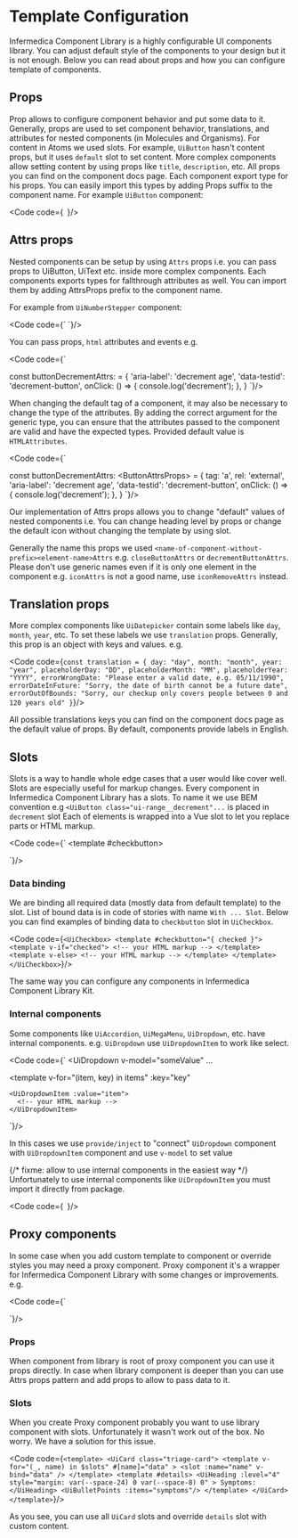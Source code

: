
<Meta title="Getting Started/Development Guide/Template Configuration" />

# Template Configuration

Infermedica Component Library is a highly configurable UI components library.
You can adjust default style of the components to your design but it is not enough.
Below you can read about props and how you can configure template of components.

<PageOutline/>

## Props
Prop allows to configure component behavior and put some data to it. Generally, props are used to set component behavior, translations, and attributes for nested components (in Molecules and Organisms).
For content in Atoms we used slots. For example, `UiButton` hasn't content props, but it uses `default` slot to set content. More complex components allow setting content by using props like `title`, `description`, etc.
All props you can find on the component docs page. Each component export type for his props. You can easily import this types by adding Props suffix to the component name. For example `UiButton` component:

<Code code={`
`}/>


## Attrs props
Nested components can be setup by using `Attrs` props i.e. you can pass props to UiButton, UiText etc. inside more complex components. Each components exports types for fallthrough attributes as well. You can import them
by adding AttrsProps prefix to the component name.

For example from `UiNumberStepper` component:

<Code code={`
<template>
  <UiButton
    v-bind="buttonDecrementAttrs"
  >
    ...
  </UiButton>
</template>
`}/>

You can pass props, `html` attributes and events e.g.

<Code code={`

const buttonDecrementAttrs: <ButtonAttrsProps> = {
  'aria-label': 'decrement age',
  'data-testid': 'decrement-button',
  onClick: () => {
    console.log('decrement');
  },
}
`}/>

When changing the default tag of a component, it may also be necessary to change the type of the attributes. By adding the correct argument for the generic type, you can ensure that the attributes
passed to the component are valid and have the expected types. Provided default value is `HTMLAttributes`.

<Code code={`

const buttonDecrementAttrs: <ButtonAttrsProps<AnchorHTMLAttributes>> = {
  tag: 'a',
  rel: 'external',
  'aria-label': 'decrement age',
  'data-testid': 'decrement-button',
  onClick: () => {
    console.log('decrement');
  },
}
`}/>

Our implementation of Attrs props allows you to change "default" values of nested components i.e. You can change heading level by props or change the default icon without changing the template by using slot.

Generally the name this props we used `<name-of-component-without-prefix><element-name>Attrs` e.g. `closeButtonAttrs` or `decrementButtonAttrs`.
Please don't use generic names even if it is only one element in the component e.g. `iconAttrs` is not a good name, use `iconRemoveAttrs` instead.


## Translation props
More complex components like `UiDatepicker` contain some labels like `day`, `month`, `year`, etc. To set these labels we use `translation` props. Generally, this prop is an object with keys and values. e.g.

<Code code={`
const translation = {
  day: "day",
  month: "month",
  year: "year",
  placeholderDay: "DD",
  placeholderMonth: "MM",
  placeholderYear: "YYYY",
  errorWrongDate: "Please enter a valid date, e.g. 05/11/1990",
  errorDateInFuture: "Sorry, the date of birth cannot be a future date",
  errorOutOfBounds: "Sorry, our checkup only covers people between 0 and 120 years old"
}
`}/>

All possible translations keys you can find on the component docs page as the default value of props. By default, components provide labels in English.

## Slots
Slots is a way to handle whole edge cases that a user would like cover well. Slots are especially useful for markup changes.
Every component in Infermedica Component Library has a slots. To name it we use BEM convention e.g `<UiButton class="ui-range__decrement"...` is placed in `decrement` slot
Each of elements is wrapped into a Vue slot to let you replace parts or HTML markup.

<Code code={`
<UiCheckbox>
 <template #checkbutton>
   <!-- your HTML markup -->
 </template>
</UiCheckbox>
`}/>

### Data binding
We are binding all required data (mostly data from default template) to the slot. List of bound data is in code of stories with name `With ... Slot`.
Below you can find examples of binding data to `checkbutton` slot in `UiCheckbox`.

<Code code={`
<UiCheckbox>
 <template #checkbutton="{ checked }">
    <template v-if="checked">
      <!-- your HTML markup -->
    </template>
    <template v-else>
     <!-- your HTML markup -->
    </template>
 </template>
</UiCheckbox>
`}/>

The same way you can configure any components in Infermedica Component Library Kit.

### Internal components
Some components like `UiAccordion`, `UiMegaMenu`, `UiDropdown`, etc. have internal components. e.g. `UiDropdown` use `UiDropdownItem` to work like select.

<Code code={`
<UiDropdown
  v-model="someValue"
  ...
>
  <template
    v-for="(item, key) in items"
    :key="key"
  >
    <UiDropdownItem :value="item">
      <!-- your HTML markup -->
    </UiDropdownItem>
  </template>
</UiDropdown>
`}/>

In this cases we use `provide/inject` to "connect" `UiDropdown` component with `UiDropdownItem` component and use `v-model` to set value

{/* fixme: allow to use internal components in the easiest way */}
Unfortunately to use internal components like `UiDropdownItem` you must import it directly from package.

<Code code={`
`}/>

## Proxy components
In some case when you add custom template to component or override styles you may need a proxy component.
Proxy component it's a wrapper for Infermedica Component Library with some changes or improvements. e.g.

<Code code={`
<template>
  <UiCard class="triage-card">
    <template #details>
      <UiHeading
        :level="4"
        style="margin: var(--space-24) 0 var(--space-8) 0"
      >
        Symptoms:
      </UiHeading>
      <UiBulletPoints :items="symptoms"/>
    </template>
  </UiCard>
</template>

<script setup>

defineProps({
  symptoms: {
    type: Object,
    default: () => ({})
  }
})
</script>
`}/>

### Props
When component from library is root of proxy component you can use it props directly. In case when library component is deeper
than you can use Attrs props pattern and add props to allow to pass data to it.

### Slots
When you create Proxy component probably you want to use library component with slots. Unfortunately it wasn't work out of the box.
No worry. We have a solution for this issue.

<Code code={`
<template>
  <UiCard class="triage-card">
    <template
      v-for="(_, name) in $slots"
      #[name]="data"
    >
      <slot
        :name="name"
        v-bind="data"
      />
    </template>
    <template #details>
      <UiHeading
        :level="4"
        style="margin: var(--space-24) 0 var(--space-8) 0"
      >
        Symptoms:
      </UiHeading>
      <UiBulletPoints :items="symptoms"/>
    </template>
  </UiCard>
</template>
`}/>

As you see, you can use all `UiCard` slots and override `details` slot with custom content.
